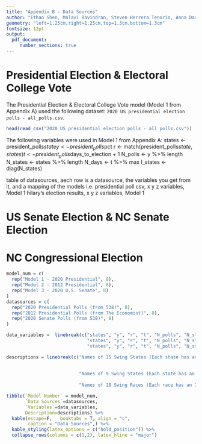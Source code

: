 ```yaml
---
title: "Appendix B - Data Sources"
author: "Ethan Shen, Malavi Ravindran, Steven Herrera Tenorio, Anna Darwish"
geometry: "left=1.25cm,right=1.25cm,top=1.3cm,bottom=1.3cm"
fontsize: 12pt
output: 
  pdf_document:
     number_sections: true
---
```


# Presidential Election & Electoral College Vote

The Presidential Election & Electoral College Vote model (Model 1 from Appendix A) used the following dataset: `2020 US presidential election polls - all_polls.csv`.

```r
head(read_csv("2020 US presidential election polls - all_polls.csv"))
```

The following variables were used in Model 1 from Appendix A: states <- president_polls$state %>% unique
y <- president_polls$pct
r <- match(president_polls$state,states)
t <- president_polls$days_to_election + 1 
N_polls <- y %>% length
N_states <- states %>% length
N_days <- t %>% max
I_states <- diag(N_states)

table of datasources, aech row is a datasource,  the variables you get from it, and a mapping of the models 
i.e. presidential poll  csv,  x y z variables, Model  1
hilary's election results, x  y z  variables,  Model 1

# US Senate Election & NC Senate Election


# NC Congressional Election

```r
model_num = c(
  rep("Model 1 - 2020 Presidential", 8),
  rep("Model 2 - 2012 Presidential", 8),
  rep("Model 3 - 2020 U.S. Senate", 8)
)
datasources = c(
  rep("2020 Presidential Polls (from 538)", 8),
  rep("2012 Presidential Polls (from The Economist)", 8),
  rep("2020 Senate Polls (from 538)", 8)
)

data_variables =  linebreak(c("states", "y", "r", "t", "N_polls", "N_states", "N_days", "I_states",
                              "states", "y", "r", "t", "N_polls", "N_states", "N_days", "I_states",
                              "states", "y", "r", "t", "N_polls", "N_states", "N_days", "I_states"))

descriptions = linebreak(c("Names of 15 Swing States (Each state has an ID 1 - 15)", "Biden's Vote Share from each Poll k (N=516)", "Matches State of Poll k to the State's Unique ID (N=516)", "Days to Election + 1 for Each Poll k (N=516)", "Number of Polls (N=516)", "Number of Swing States (N=15)", "Maximum Number of Days to Election + 1 (154 days)", "15 by 15 Identity Matrix",
                           
                           
                           "Names of 9 Swing States (Each state has an ID 1 - 9)", "Obama's Vote Share from each Poll k (N=400)", "Matches State of Poll k to the State's Unique ID (N=400)", "Days to Election + 1 for Each Poll k (N=400)", "Number of Polls (N=400)", "Number of Swing States (N=9)", "Maximum Number of Days to Election + 1 (95 days)", "9 by 9 Identity Matrix",
                           
                           "Names of 18 Swing Races (Each race has an ID 1 - 18)", "Democratic Candidate's Vote Share from each Poll k (N=506)", "Matches race of Poll k to the race's Unique ID (N=506)", "Days to Election + 1 for Each Poll k (N=506)", "Number of Polls (N=506)", "Number of Swing Races (N=18)", "Maximum Number of Days to Election + 1 (101 days)", "18 by 18 Identity Matrix"))

tibble(`Model Number` = model_num, 
       `Data Sources`=datasources,
       `Variables`=data_variables,
       Description=descriptions) %>% 
  kable(escape=F,   booktabs = T, align = "c",
        caption = "Data Sources",) %>%
  kable_styling(latex_options = c("hold_position")) %>%
  collapse_rows(columns = c(1,2), latex_hline = "major") 
```

